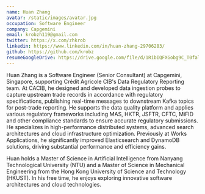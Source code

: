 ```yaml
---
name: Huan Zhang
avatar: /static/images/avatar.jpg
occupation: Software Engineer
company: Capgemini
email: krobzh119@gmail.com
twitter: https://x.com/zhkrob
linkedin: https://www.linkedin.com/in/huan-zhang-29706283/
github: https://github.com/krobz
resumeGoogleDrive: https://drive.google.com/file/d/1RibIQFXGobg9C_T0fal5_ar6yuwHfEt0/view?usp=drive_link
---
```


Huan Zhang is a Software Engineer (Senior Consultant) at Capgemini, Singapore, supporting Crédit Agricole CIB's Data Regulatory Reporting team. At CACIB, he designed and developed data ingestion probes to capture upstream trade records in accordance with regulatory specifications, publishing real-time messages to downstream Kafka topics for post-trade reporting. He supports the data quality platform and applies various regulatory frameworks including MAS, HKTR, JSFTR, CFTC, MiFID and other compliance standards to ensure accurate regulatory submissions. He specializes in high-performance distributed systems, advanced search architectures and cloud infrastructure optimization. Previously at Works Applications, he significantly improved Elasticsearch and DynamoDB solutions, driving substantial performance and efficiency gains.

Huan holds a Master of Science in Artificial Intelligence from Nanyang Technological University (NTU) and a Master of Science in Mechanical Engineering from the Hong Kong University of Science and Technology (HKUST). In his free time, he enjoys exploring innovative software architectures and cloud technologies.
